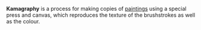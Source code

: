 '''Kamagraphy''' is a process for making copies of [[painting]]s using a special press and canvas, which reproduces the texture of the brushstrokes as well as the colour.

{{art-stub}}